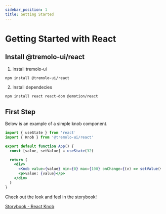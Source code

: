 ```yaml
---
sidebar_position: 1
title: Getting Started
---
```


# Getting Started with React

## Install @tremolo-ui/react

1. Install tremolo-ui

```bash npm2yarn
npm install @tremolo-ui/react
```

2. Install dependecies

```bash npm2yarn
npm install react react-dom @emotion/react
```

## First Step

Below is an example of a simple knob component.

```jsx
import { useState } from 'react'
import { Knob } from '@tremolo-ui/react'

export default function App() {
  const [value, setValue] = useState(32)

  return (
    <div>
      <Knob value={value} min={0} max={100} onChange={(v) => setValue(v)} />
      <p>value: {value}</p>
    </div>
  )
}
```

Check out the look and feel in the storybook!

[Storybook - React Knob](https://tremolo-ui-sb-react.vercel.app/?path=/docs/react-components-knob--docs)

